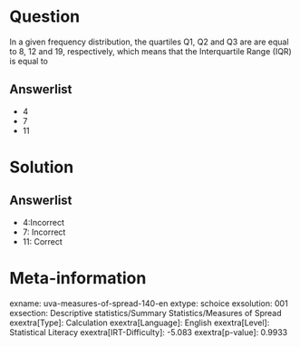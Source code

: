 Question
========

In a given frequency distribution, the quartiles Q1, Q2 and Q3 are are equal to 8, 12 and 19, respectively, which means that the Interquartile Range (IQR) is equal to

Answerlist
----------

* 4
* 7
* 11

Solution
========

Answerlist
----------

* 4:Incorrect
* 7: Incorrect
* 11: Correct

Meta-information
================
exname: uva-measures-of-spread-140-en
extype: schoice
exsolution: 001
exsection: Descriptive statistics/Summary Statistics/Measures of Spread
exextra[Type]: Calculation
exextra[Language]: English
exextra[Level]: Statistical Literacy
exextra[IRT-Difficulty]: -5.083
exextra[p-value]: 0.9933
